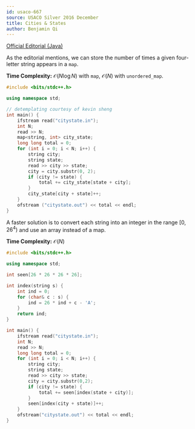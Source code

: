 ```yaml
---
id: usaco-667
source: USACO Silver 2016 December
title: Cities & States
author: Benjamin Qi
---
```


[Official Editorial (Java)](http://www.usaco.org/current/data/sol_citystate_silver_dec16.html)

<LanguageSection>

<JavaSection>
</JavaSection>

<CPPSection>

As the editorial mentions, we can store the number of times a given four-letter string appears in a `map`.

**Time Complexity:** $\mathcal{O}(N\log N)$ with `map`, $\mathcal{O}(N)$ with `unordered_map`.

```cpp
#include <bits/stdc++.h>

using namespace std;

// detemplating courtesy of kevin sheng
int main() {
	ifstream read("citystate.in");
	int N;
	read >> N;
	map<string, int> city_state;
	long long total = 0;
	for (int i = 0; i < N; i++) {
		string city;
		string state;
		read >> city >> state;
		city = city.substr(0, 2);
		if (city != state) {
			total += city_state[state + city];
		}
		city_state[city + state]++;
	}
	ofstream ("citystate.out") << total << endl;
}
```

A faster solution is to convert each string into an integer in the range $[0,26^4)$ and use an array instead of a map.

**Time Complexity:** $\mathcal{O}(N)$

```cpp
#include <bits/stdc++.h>

using namespace std;

int seen[26 * 26 * 26 * 26];

int index(string s) {
	int ind = 0;
	for (char& c : s) {
		ind = 26 * ind + c - 'A';
	}
	return ind;
}

int main() {
	ifstream read("citystate.in");
	int N;
	read >> N;
	long long total = 0;
	for (int i = 0; i < N; i++) {
		string city;
		string state;
		read >> city >> state;
		city = city.substr(0,2);
		if (city != state) {
			total += seen[index(state + city)];
		}
		seen[index(city + state)]++;
	}
	ofstream("citystate.out") << total << endl;
}
```

</CPPSection>

</LanguageSection>

